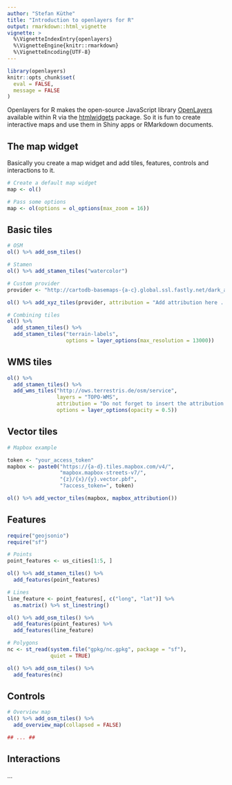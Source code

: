 ```yaml
---
author: "Stefan Küthe"
title: "Introduction to openlayers for R"
output: rmarkdown::html_vignette
vignette: >
  %\VignetteIndexEntry{openlayers}
  %\VignetteEngine{knitr::rmarkdown}
  %\VignetteEncoding{UTF-8}
---
```


```r
library(openlayers)
knitr::opts_chunk$set(
  eval = FALSE,
  message = FALSE
)
```

Openlayers for R makes the open-source JavaScript library [OpenLayers](https://openlayers.org) available within R via the [htmlwidgets](http://www.htmlwidgets.org) package. So it is fun to create interactive maps and use them in Shiny apps or RMarkdown documents.

## The map widget

Basically you create a map widget and add tiles, features, controls and interactions to it.

```r
# Create a default map widget
map <- ol()

# Pass some options
map <- ol(options = ol_options(max_zoom = 16))
```

## Basic tiles

```r
# OSM
ol() %>% add_osm_tiles()

# Stamen
ol() %>% add_stamen_tiles("watercolor")

# Custom provider
provider <- "http://cartodb-basemaps-{a-c}.global.ssl.fastly.net/dark_all/{z}/{x}/{y}.png"

ol() %>% add_xyz_tiles(provider, attribution = "Add attribution here ...")

# Combining tiles
ol() %>%
  add_stamen_tiles() %>%
  add_stamen_tiles("terrain-labels",
                   options = layer_options(max_resolution = 13000))
```

## WMS tiles

```r
ol() %>%
  add_stamen_tiles() %>%
  add_wms_tiles("http://ows.terrestris.de/osm/service",
                layers = "TOPO-WMS",
                attribution = "Do not forget to insert the attribution!",
                options = layer_options(opacity = 0.5))
```

## Vector tiles

```r
# Mapbox example

token <- "your_access_token"
mapbox <- paste0("https://{a-d}.tiles.mapbox.com/v4/",
                 "mapbox.mapbox-streets-v7/",
                 "{z}/{x}/{y}.vector.pbf",
                 "?access_token=", token)

ol() %>% add_vector_tiles(mapbox, mapbox_attribution())
```

## Features

```r
require("geojsonio")
require("sf")

# Points
point_features <- us_cities[1:5, ]

ol() %>% add_stamen_tiles() %>%
  add_features(point_features)

# Lines
line_feature <- point_features[, c("long", "lat")] %>%
  as.matrix() %>% st_linestring()

ol() %>% add_osm_tiles() %>%
  add_features(point_features) %>%
  add_features(line_feature)

# Polygons
nc <- st_read(system.file("gpkg/nc.gpkg", package = "sf"),
              quiet = TRUE)

ol() %>% add_osm_tiles() %>%
  add_features(nc)
```

## Controls

```r
# Overview map
ol() %>% add_osm_tiles() %>%
  add_overview_map(collapsed = FALSE)

## ... ##
```

## Interactions

...
